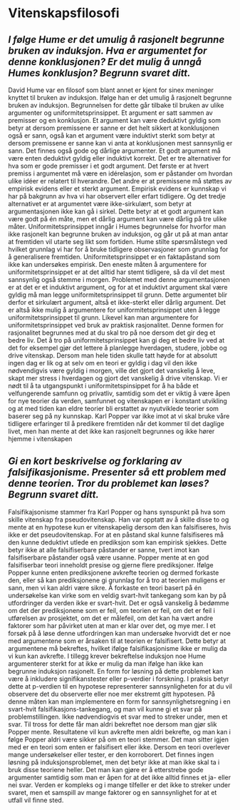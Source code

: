 # Vitenskapsfilosofi

## *I følge Hume er det umulig å rasjonelt begrunne bruken av induksjon. Hva er argumentet for denne konklusjonen? Er det mulig å unngå Humes konklusjon? Begrunn svaret ditt.*

David Hume var en filosof som blant annet er kjent for sinex meninger knyttet til bruken av induksjon. Ifølge han er det umulig å rasjonelt begrunne bruken av induksjon. Begrunnelsen for dette går tilbake til bruken av ulike argumenter og uniformitetsprinsippet. Et argument er satt sammen av premisser og en konklusjon. Et argument kan være deduktivt gyldig som betyr at dersom premissene er sanne er det helt sikkert at konklusjonen også er sann, også kan et argument være induktivt sterkt som betyr at dersom premissene er sanne kan vi anta at konklusjonen mest sannsynlig er sann. Det finnes også gode og dårlige argumenter. Et godt argument må være enten deduktivt gyldig eller induktivt korrekt. Det er tre alternativer for hva som er gode premisser i et godt argument. Det første er at hvert premiss i argumentet må være en idérelasjon, som er påstander om hvordan ulike idéer er relatert til hverandre. Det andre er at premissene må støttes av empirisk evidens eller et sterkt argument. Empirisk evidens er kunnskap vi har på bakgrunn av hva vi har observert eller erfart tidligere. Og det tredje alternativet er at argumentet være ikke-sirkulært, som betyr at argumentasjonen ikke kan gå i sirkel. Dette betyr at et godt argument kan være godt på én måte, men et dårlig argument kan være dårlig på tre ulike måter. Uniformitetsprinsippet inngår i Humes begrunnelse for hvorfor man ikke rasjonelt kan begrunne bruken av induksjon, og går ut på at man antar at fremtiden vil utarte seg likt som fortiden. Hume stilte spørsmålstegn ved hvilket grunnlag vi har for å bruke tidligere observasjoner som grunnlag for å generalisere fremtiden. Uniformitetsprinsippet er en faktapåstand som ikke kan undersøkes empirisk. Den eneste måten å argumentere for uniformitetsprinsippet er at det alltid har stemt tidligere, så da vil det mest sannsynlig også stemme i morgen. Problemet med denne argumentasjonen er at det er et induktivt argument, og for at et induktivt argument skal være gyldig må man legge uniformitetsprinsippet til grunn. Dette argumentet blir derfor et sirkulært argument, altså et ikke-sterkt eller dårlig argument. Det er altså ikke mulig å argumentere for uniformitetsprinsippet uten å legge uniformitetsprinsippet til grunn. Likevel kan man argumentere for uniformitetsprinsippet ved bruk av praktisk rasjonalitet. Denne formen for rasjonalitet begrunnes med at du skal tro på noe dersom det gir deg et bedre liv. Det å tro på uniformitetsprinsippet kan gi deg et bedre liv ved at det for eksempel gjør det lettere å planlegge hverdagen, studere, jobbe og drive vitenskap. Dersom man hele tiden skulle tatt høyde for at absolutt ingen dag er lik og at selv om en teori er gyldig i dag vil den ikke nødvendigvis være gyldig i morgen, ville det gjort det vanskelig å leve, skapt mer stress i hverdagen og gjort det vanskelig å drive vitenskap. Vi er nødt til å ta utgangspunkt i uniformitetspinsippet for å ha både et velfungerende samfunn og privatliv, samtidig som det er viktig å være åpen for nye teorier da verden, samfunnet og vitenskapen er i konstant utvikling og at med tiden kan eldre teorier bli erstattet av nyutviklede teorier som baserer seg på ny kunnskap. Karl Popper var ikke imot at vi skal bruke våre tidligere erfaringer til å predikere fremtiden når det kommer til det daglige livet, men han mente at det ikke kan rasjonelt begrunnes og ikke hører hjemme i vitenskapen

## *Gi en kort beskrivelse og forklaring av falsifikasjonisme. Presenter så ett problem med denne teorien. Tror du problemet kan løses? Begrunn svaret ditt.*

Falsifikajsonisme stammer fra Karl Popper og hans synspunkt på hva som skille vitenskap fra pseudovitenskap. Han var opptatt av å skille disse to og mente at en hypotese kun er vitenskapelig dersom den kan falsifiseres, hvis ikke er det pseudovitenskap. For at en påstand skal kunne falsifiseres må den kunne deduktivt utlede en prediksjon som kan empirisk sjekkes. Dette betyr ikke at alle falsifiserbare påstander er sanne, tvert imot kan falsifiserbare påstander også være usanne. Popper mente at en god falsifiserbar teori inneholdt presise og gjerne flere prediksjoner. Ifølge Popper kunne enten prediksjonene avkrefte teorien og dermed forkaste den, eller så kan prediksjonene gi grunnlag for å tro at teorien muligens er sann, men vi kan aldri være sikre. Å forkaste en teori basert på én undersøkelse kan virke som en veldig svart-hvit tankegang som kan by på utfordringer da verden ikke er svart-hvit. Det er også vanskelig å bedømme om det der prediksjonene som er feil, om teorien er feil, om det er feil i utførelsen av prosjektet, om det er målefeil, om det kan ha vært andre faktorer som har påvirket uten at man er klar over det, og mye mer. I et forsøk på å løse denne utfordringen kan man undersøke hvorvidt det er noe med argumentene som er årsaken til at teorien er falsifisert. Dette betyr at argumentene må bekreftes, hvilket ifølge falsifikasjonisme ikke er mulig da vi kun kan avkrefte. I tillegg krever bekreftelse induksjon noe Hume argumenterer sterkt for at ikke er mulig da man ifølge han ikke kan begrunne induksjon rasjonelt. En form for løsning på dette problemet kan være å inkludere signifikanstester eller p-verdier i forskning. I praksis betyr dette at p-verdien til en hypotese representerer sannsynligheten for at du vil observere det du observerte eller noe mer ekstremt gitt hypotesen. På denne måten kan man implementere en form for sannsynlighetsregning i en svart-hvit falsifikasjons-tankegang, og man vil kunne gi et svar på problemstillingen. Ikke nødvendiogvis et svar med to streker under, men et svar. Til tross for dette får man aldri bekreftet noe dersom man gjør slik Popper mente. Resultatene vil kun avkrefte men aldri bekrefte, og man kan i følge Popper aldri være sikker på om en teori stemmer. Det man sitter igjen med er en teori som enten er falsifisert eller ikke. Dersom en teori overlever mange undersøkelser eller tester, er den korroborert. Det finnes ingen løsning på induksjonsproblemet, men det betyr ikke at man ikke skal ta i bruk disse teoriene heller. Det man kan gjøre er å etterstrebe gode argumenter samtidig som man er åpen for at det ikke alltid finnes et ja- eller nei svar. Verden er kompleks og i mange tilfeller er det ikke to streker under svaret, men et samspill av mange faktorer og en sannsynlighet for at et utfall vil finne sted.

\newpage
